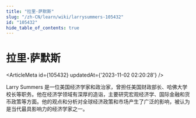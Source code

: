 ```yaml
---
title: "拉里·萨默斯"
slug: "/zh-CN/learn/wiki/larrysummers-105432"
id: "105432"
hide_table_of_contents: true
---
```



# 拉里·萨默斯

<ArticleMeta id={105432} updatedAt={'2023-11-02 02:20:28'} />
<div className='border-solid border-b border-t-0 my-4 border-[var(--ifm-color-gray-300)]' />

Larry Summers 是一位美国经济学家和政治家，曾担任美国财政部长、哈佛大学校长等职务。他在经济学领域有深厚的造诣，主要研究宏观经济学、国际金融和货币政策等方面。他的观点和分析对全球经济政策和市场产生了广泛的影响，被认为是当代最具影响力的经济学家之一。
